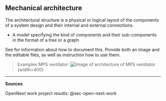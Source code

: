 ## Mechanical architecture {#sec-mechanical-architecture}

The architectural structure is a physical or logical layout of the components of a system design and their internal and external connections.

-   A model specifying the kind of components and their sub-components in the format of a tree or a graph

See for information about how to document this.
Provide both an image and the editable files, as well as instruction how to use them.

> Examples MPS ventilator: ![Image of architecture of MPS ventilator](img/mechanical-model.jpg) {width=400}

------------------------------------------------------------------------

**Sources**

OpenNext work project resutls: @sec-open-next-work
